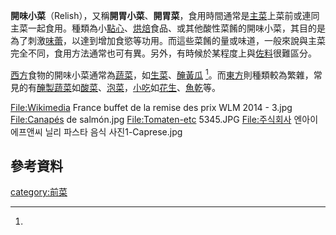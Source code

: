 {{暂定名称}}
'''開味小菜'''（Relish），又稱'''開胃小菜'''、'''開胃菜'''，食用時間通常是[[主菜|主菜]]上菜前或連同主菜一起食用。種類為小[[點心|點心]]、[[烘焙|烘焙]]食品、或其他酸性菜餚的開味小菜，其目的是為了刺激[[味蕾|味蕾]]，以達到增加食慾等功用。而這些菜餚的量或味道，一般來說與主菜完全不同，食用方法通常也可有異。另外，有時候於某程度上與[[佐料|佐料]]很難區分。

[[西方世界|西方]]食物的開味小菜通常為[[蔬菜|蔬菜]]，如[[生菜|生菜]]、[[醃黃瓜|醃黃瓜]] <ref name="Jeanroy Ward 2009"/>。而[[東方世界|東方]]則種類較為繁雜，常見的有[[醃製|醃製]][[蔬菜|蔬菜]]如[[酸菜|酸菜]]、[[泡菜|泡菜]]，[[小吃|小吃]]如[[花生|花生]]、[[魚乾|魚乾]]等。

<gallery>
File:Wikimedia France buffet de la remise des prix WLM 2014 - 3.jpg
File:Canapés de salmón.jpg
File:Tomaten-etc 5345.JPG
File:주식회사 엔아이에프앤씨 닐리 파스타 음식 사진1-Caprese.jpg
</gallery>

==參考資料==
{{reflist|refs=
<ref name="Jeanroy Ward 2009">{{cite book | last1=Jeanroy | first1=A. | last2=Ward | first2=K. | title=Canning and Preserving For Dummies | publisher=John Wiley & Sons | series=--For dummies | year=2009 | isbn=978-0-470-50455-0 | url=https://books.google.com/books?id=vr33gHwmdTYC&pg=PA94 | access-date=November 3, 2017 | page=94}}</ref>
}}

{{food-and-drink-stub}}
{{调味品}}
[[category:前菜|category:前菜]]